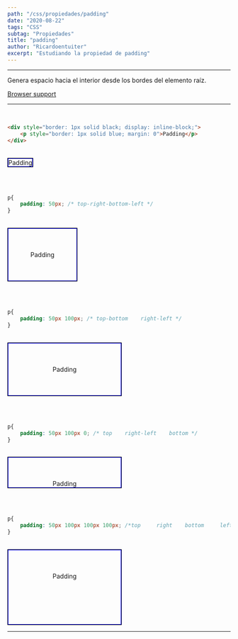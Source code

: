 ```yaml
---
path: "/css/propiedades/padding"
date: "2020-08-22"
tags: "CSS"
subtag: "Propiedades"
title: "padding"
author: "Ricardoentuiter"
excerpt: "Estudiando la propiedad de padding"
---
```


---
Genera espacio hacia el interior desde los bordes del elemento raíz.

[Browser support](https://caniuse.com/#search=padding)

---
<br/>

```html
<div style="border: 1px solid black; display: inline-block;">
    <p style="border: 1px solid blue; margin: 0">Padding</p>
</div>
```
<br/>

<div style="border: 1px solid black; display: inline-block;">
    <p style="border: 1px solid blue; margin: 0">Padding</p>
</div>

<br/><br/>

```css
p{
    padding: 50px; /* top-right-bottom-left */
}
```
<br/>

<div style="border: 1px solid black; display: inline-block;">
    <p style="border: 1px solid blue; margin: 0; padding: 50px;">Padding</p>
</div>

<br/><br/>


```css
p{
    padding: 50px 100px; /* top-bottom    right-left */
}
```
<br/>

<div style="border: 1px solid black; display: inline-block;">
    <p style="border: 1px solid blue; margin: 0; padding: 50px 100px;">Padding</p>
</div>

<br/><br/>


```css
p{
    padding: 50px 100px 0; /* top    right-left    bottom */
}
```
<br/>

<div style="border: 1px solid black; display: inline-block;">
    <p style="border: 1px solid blue; margin: 0; padding: 50px 100px 0;">Padding</p>
</div>

<br/><br/>


```css
p{
    padding: 50px 100px 100px 100px; /*top     right    bottom     left */
}
```
<br/>

<div style="border: 1px solid black; display: inline-block;">
    <p style="border: 1px solid blue; margin: 0; padding: 50px 100px 100px 100px;">Padding</p>
</div>

<br/>

---

